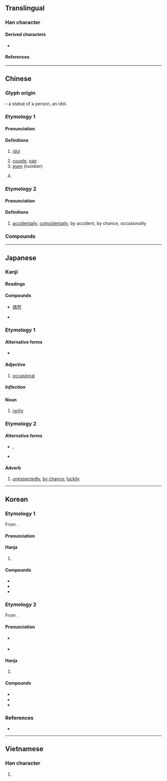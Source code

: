 {{also|耦}}
{{character info}}

==Translingual==

===Han character===
{{Han char|rn=9|rad=人|as=09|sn=11|four=26227|canj=OWLB|ids=⿰亻禺}}

====Derived characters====
* {{l|mul|[[𠽀]], [[𢠉]], [[𣼱]], [[𦸲]], [[𢠙]]}}

====References====
{{Han ref|kx=0112.010|dkj=00899|dj=0238.090|hdz=10190.030|uh=5076}}

----

==Chinese==
{{zh-forms}}

===Glyph origin===
{{Han etym}}
{{Han compound|人|alt1=亻|t1=person|禺|ls=psc|c1=s|c2=p}} – a statue of a person, an idol.

===Etymology 1===

====Pronunciation====
{{zh-pron
|m=ǒu
|m-s=ngou3
|ma=
|c=ngau5
|h=pfs=ngiéu
|md=ngēu
|mn=qz:gió/tw,xm,zz:ngó͘
|w=3ngeu
|mc=1
|oc=y,1
|cat=n,a
}}

====Definitions====
{{zh-hanzi}}

# [[idol]]
#: {{zh-x|偶像|idol}}
#: {{zh-x|穿 @8{bā} 號 球衣 的 那 個 運動員 是 我 的 偶像！|The athlete wearing no. 8 is my idol!}}
# [[couple]], [[pair]]
# [[even]] (number)
#: {{zh-x|偶數|even number}}
# {{lb|zh|slang|cute-sounding}} {{zh-alt-form|我|[[I]]}}

===Etymology 2===

====Pronunciation====
{{zh-pron
|m=ǒu
|ma=
|c=ngau5
|mc=2
|oc=n,2
|cat=adv
}}

====Definitions====
{{zh-hanzi}}

# [[accidentally]], [[coincidentally]], by accident, by chance, occasionally
#: {{zh-x|偶爾|occasionally}}
#: {{zh-x|偶然|occasionally, accidentally}}

===Compounds===
{{zh-der|偶然論|喪偶|佳偶天成|偶影|匹偶|偶數|偶成|偶得|偶人|偶爾|偶感|偶然性|偶語|偶而|偶蹄目|偶合|偶作|偶句對|偶視|怨偶|仇偶|分隸偶存|不偶|偶拾|土偶桃梗|奇偶|力偶|布偶|偶鰭|偶戲人|偶像|對偶|不偶世|偶一為之|土木偶人|大玩偶|偶書|土偶|偶族|嘉偶天成|偶戲|偶方|偶發|佳偶|偶然|偶函數|偶或|偶性|未偶|杖頭木偶|百年佳偶|木偶影片|無獨有偶|玩偶|木偶|提偶|排偶|擇偶|相人偶|熱電偶|木偶人|求偶|流落不偶|木偶戲|提線木偶|齊大非偶|鬱堙不偶|陶偶|鐵線木偶|配偶家族|配偶|奇偶性}}
----

==Japanese==

===Kanji===
{{ja-kanji|grade=c|rs=人09}}

====Readings====
{{ja-readings
|goon=ぐ
|kanon=ごう
|kanyoon=ぐう
|kun=たぐい-, たまたま-
}}

====Compounds====
{{top3}}
* [[偶然]]
{{mid3}}
* {{ja-r|配偶者|gloss=[[spouse]]|はいぐうしゃ}}
{{mid3}}
{{bottom}}

===Etymology 1===
{{ja-kanjitab|たま|yomi=k}}

====Alternative forms====
* {{l|ja|適}}

====Adjective====
{{ja-adj|infl=な|たま}}

# [[occasional]]

=====Inflection=====
{{ja-na|たま}}

====Noun====
{{ja-noun|たま}}

# [[rarity]]

===Etymology 2===
{{ja-kanjitab|たまたま|yomi=k}}

====Alternative forms====
* {{l|ja|偶偶}}, {{l|ja|偶々}}
* {{l|ja|適}}

====Adverb====
{{ja-pos|adverb|たまたま}}

# [[unexpectedly]], [[by chance]]; [[luckily]]

----

==Korean==

===Etymology 1===
From {{der|ko|ltc|-}} {{ltc-l|偶|id=1|idol; pair}}. 

{{collapse|
* {{hanja-dongguk|ᅌᅮᇢ〯|ngwǔw}}
* {{hanja-sinjeung|우|wu|hun=ᄧᅡᆨ 우}}
|Historical readings
|bg=#FFFFFF}}

====Pronunciation====
{{ko-hanja-pron|우|l=y}}

====Hanja====
{{ko-hanja-search}}
{{ko-hanja|짝|우}}

# {{hanja form of|우|[[idol]]; [[pair]]}}

====Compounds====
{{der-top3|Compounds}}
* {{ko-l|우상|偶像}}
* {{ko-l|대우|對偶}}
* {{ko-l|배우자|配偶者}}
{{der-bottom}}

===Etymology 2===
From {{der|ko|ltc|-}} {{ltc-l|偶|id=2|by chance}}.

{{collapse|
* {{hanja-dongguk|ᅌᅮᇢ〮|ngwúw}}
|Historical readings
|bg=#FFFFFF}}

====Pronunciation====
* {{sense|by chance}} {{ko-hanja-pron|우|l=y}}
* {{sense|in {{ko-l|우연|[[coincidence]]|偶然}}}} {{ko-hanja-pron|우}}

====Hanja====
{{ko-hanja|마침|우}}

# {{hanja form of|우|[[by chance]]}}

====Compounds====
{{der-top3|Compounds}}
* {{ko-l|우연|偶然}}
* {{ko-l|우발|偶發}}
* {{ko-l|우이|偶爾}}
{{der-bottom}}

===References===
* {{R:hanjadoc|436}}

----

==Vietnamese==

===Han character===
{{vi-readings|reading=[[ngẫu]], [[ngẩu]], [[ngậu]]|rs=人09}}

# {{rfdef|vi|sort=人09}}